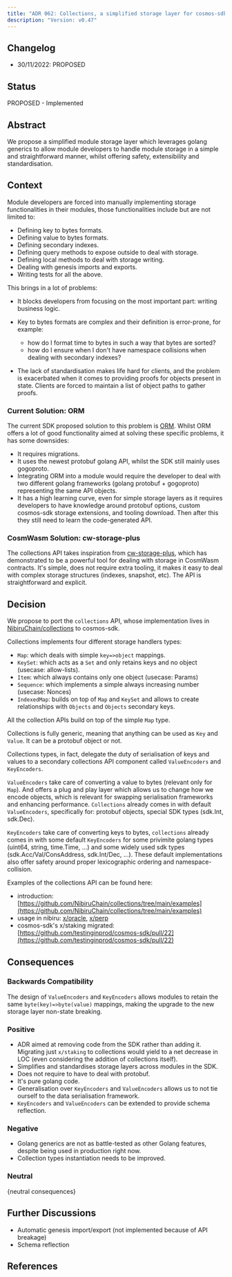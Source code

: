 ```yaml
---
title: "ADR 062: Collections, a simplified storage layer for cosmos-sdk modules."
description: "Version: v0.47"
---
```


## Changelog[​](#changelog "Direct link to Changelog")

* 30/11/2022: PROPOSED

## Status[​](#status "Direct link to Status")

PROPOSED - Implemented

## Abstract[​](#abstract "Direct link to Abstract")

We propose a simplified module storage layer which leverages golang generics to allow module developers to handle module storage in a simple and straightforward manner, whilst offering safety, extensibility and standardisation.

## Context[​](#context "Direct link to Context")

Module developers are forced into manually implementing storage functionalities in their modules, those functionalities include but are not limited to:

* Defining key to bytes formats.
* Defining value to bytes formats.
* Defining secondary indexes.
* Defining query methods to expose outside to deal with storage.
* Defining local methods to deal with storage writing.
* Dealing with genesis imports and exports.
* Writing tests for all the above.

This brings in a lot of problems:

* It blocks developers from focusing on the most important part: writing business logic.

* Key to bytes formats are complex and their definition is error-prone, for example:

  * how do I format time to bytes in such a way that bytes are sorted?
  * how do I ensure when I don't have namespace collisions when dealing with secondary indexes?

* The lack of standardisation makes life hard for clients, and the problem is exacerbated when it comes to providing proofs for objects present in state. Clients are forced to maintain a list of object paths to gather proofs.

### Current Solution: ORM[​](#current-solution-orm "Direct link to Current Solution: ORM")

The current SDK proposed solution to this problem is [ORM](https://github.com/cosmos/cosmos-sdk/blob/main/docs/architecture/adr-055-orm.md). Whilst ORM offers a lot of good functionality aimed at solving these specific problems, it has some downsides:

* It requires migrations.
* It uses the newest protobuf golang API, whilst the SDK still mainly uses gogoproto.
* Integrating ORM into a module would require the developer to deal with two different golang frameworks (golang protobuf + gogoproto) representing the same API objects.
* It has a high learning curve, even for simple storage layers as it requires developers to have knowledge around protobuf options, custom cosmos-sdk storage extensions, and tooling download. Then after this they still need to learn the code-generated API.

### CosmWasm Solution: cw-storage-plus[​](#cosmwasm-solution-cw-storage-plus "Direct link to CosmWasm Solution: cw-storage-plus")

The collections API takes inspiration from [cw-storage-plus](https://docs.cosmwasm.com/docs/1.0/smart-contracts/state/cw-plus/), which has demonstrated to be a powerful tool for dealing with storage in CosmWasm contracts. It's simple, does not require extra tooling, it makes it easy to deal with complex storage structures (indexes, snapshot, etc). The API is straightforward and explicit.

## Decision[​](#decision "Direct link to Decision")

We propose to port the `collections` API, whose implementation lives in [NibiruChain/collections](https://github.com/NibiruChain/collections) to cosmos-sdk.

Collections implements four different storage handlers types:

* `Map`: which deals with simple `key=>object` mappings.
* `KeySet`: which acts as a `Set` and only retains keys and no object (usecase: allow-lists).
* `Item`: which always contains only one object (usecase: Params)
* `Sequence`: which implements a simple always increasing number (usecase: Nonces)
* `IndexedMap`: builds on top of `Map` and `KeySet` and allows to create relationships with `Objects` and `Objects` secondary keys.

All the collection APIs build on top of the simple `Map` type.

Collections is fully generic, meaning that anything can be used as `Key` and `Value`. It can be a protobuf object or not.

Collections types, in fact, delegate the duty of serialisation of keys and values to a secondary collections API component called `ValueEncoders` and `KeyEncoders`.

`ValueEncoders` take care of converting a value to bytes (relevant only for `Map`). And offers a plug and play layer which allows us to change how we encode objects, which is relevant for swapping serialisation frameworks and enhancing performance. `Collections` already comes in with default `ValueEncoders`, specifically for: protobuf objects, special SDK types (sdk.Int, sdk.Dec).

`KeyEncoders` take care of converting keys to bytes, `collections` already comes in with some default `KeyEncoders` for some privimite golang types (uint64, string, time.Time, ...) and some widely used sdk types (sdk.Acc/Val/ConsAddress, sdk.Int/Dec, ...). These default implementations also offer safety around proper lexicographic ordering and namespace-collision.

Examples of the collections API can be found here:

* introduction: [https://github.com/NibiruChain/collections/tree/main/examples](https://github.com/NibiruChain/collections/tree/main/examples)
* usage in nibiru: [x/oracle](https://github.com/NibiruChain/nibiru/blob/master/x/oracle/keeper/keeper.go#L32), [x/perp](https://github.com/NibiruChain/nibiru/blob/master/x/perp/keeper/keeper.go#L31)
* cosmos-sdk's x/staking migrated: [https://github.com/testinginprod/cosmos-sdk/pull/22](https://github.com/testinginprod/cosmos-sdk/pull/22)

## Consequences[​](#consequences "Direct link to Consequences")

### Backwards Compatibility[​](#backwards-compatibility "Direct link to Backwards Compatibility")

The design of `ValueEncoders` and `KeyEncoders` allows modules to retain the same `byte(key)=>byte(value)` mappings, making the upgrade to the new storage layer non-state breaking.

### Positive[​](#positive "Direct link to Positive")

* ADR aimed at removing code from the SDK rather than adding it. Migrating just `x/staking` to collections would yield to a net decrease in LOC (even considering the addition of collections itself).
* Simplifies and standardises storage layers across modules in the SDK.
* Does not require to have to deal with protobuf.
* It's pure golang code.
* Generalisation over `KeyEncoders` and `ValueEncoders` allows us to not tie ourself to the data serialisation framework.
* `KeyEncoders` and `ValueEncoders` can be extended to provide schema reflection.

### Negative[​](#negative "Direct link to Negative")

* Golang generics are not as battle-tested as other Golang features, despite being used in production right now.
* Collection types instantiation needs to be improved.

### Neutral[​](#neutral "Direct link to Neutral")

\{neutral consequences}

## Further Discussions[​](#further-discussions "Direct link to Further Discussions")

* Automatic genesis import/export (not implemented because of API breakage)
* Schema reflection

## References[​](#references "Direct link to References")
